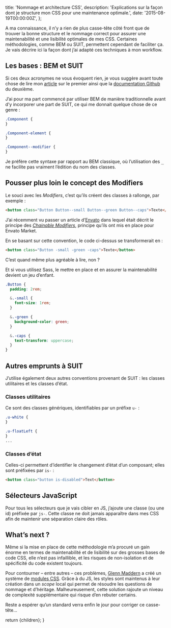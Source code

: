 
  title: 'Nommage et architecture CSS',
  description:
    'Explications sur la façon dont je structure mon CSS pour une maintenance optimale.',
  date: '2015-08-19T00:00:00Z',
};

A ma connaissance, il n’y a rien de plus casse-tête côté front que de trouver la bonne structure et le nommage correct pour assurer une maintenabilité et une lisibilité optimales de mes CSS. Certaines méthodologies, comme BEM ou SUIT, permettent cependant de faciliter ça. Je vais décrire ici la façon dont j’ai adapté ces techniques à mon workflow.

## Les bases : BEM et SUIT

Si ces deux acronymes ne vous évoquent rien, je vous suggère avant toute chose de lire mon [article](/articles/css-notation-bem/) sur le premier ainsi que la [documentation Github](https://github.com/suitcss/suit/blob/master/doc/naming-conventions.md) du deuxième.

J’ai pour ma part commencé par utiliser BEM de manière traditionnelle avant d’y incorporer une part de SUIT, ce qui me donnait quelque chose de ce genre :

```css
.Component {
}

.Component-element {
}

.Component--modifier {
}
```

Je préfère cette syntaxe par rapport au BEM classique, où l’utilisation des <kbd>\_</kbd> ne facilite pas vraiment l’édition du nom des classes.

## Pousser plus loin le concept des Modifiers

Le souci avec les _Modifiers_, c’est qu’ils créent des classes à rallonge, par exemple :

```html
<button class="Button Button--small Button--green Button--caps">Texte</button>
```

J’ai récemment vu passer un article d’[Envato](http://www.envato.com/) dans lequel était décrit le principe des _[Chainable Modifiers](http://webuild.envato.com/blog/chainable-bem-modifiers/)_, principe qu’ils ont mis en place pour Envato Market.

En se basant sur cette convention, le code ci-dessus se transformerait en :

```html
<button class="Button -small -green -caps">Texte</button>
```

C’est quand même plus agréable à lire, non ?

Et si vous utilisez Sass, le mettre en place et en assurer la maintenabilité devient un jeu d’enfant.

```scss
.Button {
  padding: 2rem;

  &.-small {
    font-size: 1rem;
  }

  &.-green {
    background-color: green;
  }

  &.-caps {
    text-transform: uppercase;
  }
}
```

## Autres emprunts à SUIT

J’utilise également deux autres conventions provenant de SUIT : les classes utilitaires et les classes d’état.

### Classes utilitaires

Ce sont des classes génériques, identifiables par un préfixe `u-` :

```css
.u-white {
}

.u-floatLeft {
}
...
```

### Classes d’état

Celles-ci permettent d’identifier le changement d’état d’un composant; elles sont préfixées par `is-` :

```html
<button class="button is-disabled">Text</button>
```

## Sélecteurs JavaScript

Pour tous les sélecteurs que je vais cibler en JS, j’ajoute une classe (ou une id) préfixée par `js-`. Cette classe ne doit jamais apparaître dans mes CSS afin de maintenir une séparation claire des rôles.

## What’s next ?

Même si la mise en place de cette méthodologie m’a procuré un gain énorme en termes de maintenabilité et de lisibilité sur des grosses bases de code CSS, elle n’est pas infaillible, et les risques de non-isolation et de spécificité du code existent toujours.

Pour contourner &ndash; entre autres &ndash; ces problèmes, [Glenn Maddern](http://glenmaddern.com/articles/css-modules) a créé un système de [modules CSS](http://glenmaddern.com/articles/css-modules). Grâce à du JS, les styles sont maintenus à leur création dans un _scope_ local qui permet de résoudre les questions de nommage et d’héritage. Malheureusement, cette solution rajoute un niveau de complexité supplémentaire qui risque d’en rebuter certains.

Reste a espérer qu’un standard verra enfin le jour pour corriger ce casse-tête…

  return <MdxLayout metadata={metadata}>{children}</MdxLayout>;
}

